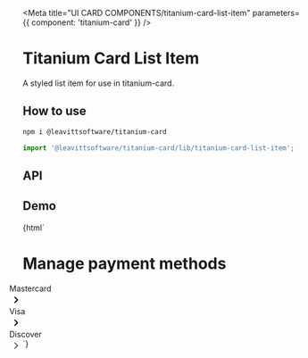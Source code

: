 

<Meta title="UI CARD COMPONENTS/titanium-card-list-item" parameters={{ component: 'titanium-card' }} />

# Titanium Card List Item

A styled list item for use in titanium-card.

## How to use

```bash
npm i @leavittsoftware/titanium-card
```

```js
import '@leavittsoftware/titanium-card/lib/titanium-card-list-item';
```

## API

<ArgsTable of="titanium-card-list-item" />

## Demo

<Canvas withToolbar>
  <Story name="Docs">
    {html`
      <style>
        ${h1} main {
          margin: 0 -24px -24px -24px;
        }
      </style>
      <titanium-card>
        <h1>Manage payment methods</h1>
        <main>
          <titanium-card-list-item title="Mastercard">
            <div>Mastercard</div>
            <div spacer></div>
            <svg viewBox="0 0 24 24" style="height: 24px; width: 24px; flex-shrink: 0;">
              <path d="M10 6L8.59 7.41 13.17 12l-4.58 4.59L10 18l6-6z" />
            </svg>
          </titanium-card-list-item>
          <titanium-card-list-item title="Visa">
            <div>Visa</div>
            <div spacer></div>
            <svg viewBox="0 0 24 24" style="height: 24px; width: 24px; flex-shrink: 0;">
              <path d="M10 6L8.59 7.41 13.17 12l-4.58 4.59L10 18l6-6z" />
            </svg>
          </titanium-card-list-item>
          <titanium-card-list-item title="Discover">
            <div>Discover</div>
            <div spacer></div>
            <svg viewBox="0 0 24 24" style="height: 24px; width: 24px; flex-shrink: 0; fill: #5f6368">
              <path d="M10 6L8.59 7.41 13.17 12l-4.58 4.59L10 18l6-6z" />
            </svg>
          </titanium-card-list-item>
        </main>
      </titanium-card>
    `}
  </Story>
</Canvas>
